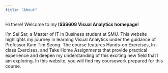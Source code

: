 ```yaml
---
title: "About"
---
```


Hi there! Welcome to my **ISSS608 Visual Analytics homepage**!

I’m Sei Sar, a Master of IT in Business student at SMU. This website highlights my journey in learning Visual Analytics under the guidance of Professor Kam Tim Seong. The course features Hands-on Exercises, In-class Exercises, and Take Home Assignments that provide practical experience and deepen my understanding of this exciting new field that I am exploring. In this website, you will find my coursework prepared for this course.

